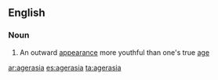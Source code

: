 ==English==

===Noun===
{{en-noun|-}}

# An outward [[appearance]] more youthful than one's true [[age]]

[[ar:agerasia]]
[[es:agerasia]]
[[ta:agerasia]]